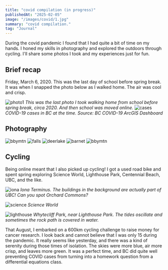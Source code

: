 ```yaml
---
title: "covid compilation (in progress)"
publishedAt: "2025-02-05"
image: "/images/covid/1.jpg"
summary: "covid compilation."
tag: "Journal"
---
```


During the covid pandemic I found that I had quite a bit of time on my hands. I honed my skills in photography and explored the outdoors through cycling. I'll share some photos I took and my experiences just for fun.

## Brief recap

Friday, March 6, 2020. This was the last day of school before spring break. It was when I snapped the photo below as I walked home. The air was cool and crisp.

![photo1](/images/covid/1.jpg)
*This was the last photo I took walking home from school before spring break, circa 2020. And then school was moved online.*
![cases](/images/covid/2.png)
*COVID-19 cases in BC at the time. Source: BC COVID-19 ArcGIS Dashboard*

## Photography

![bbymtn](/images/covid/3.png)
![falls](/images/covid/4.png)
![deerlake](/images/covid/5.jpg)
![barnet](/images/covid/6.jpg)
![bbymtn](/images/covid/7.jpg)

## Cycling

Being online meant that I also picked up cycling! I got a used road bike and spent spring exploring Science World, Lighthouse Park, Centennial Beach, UBC, and the like.

![iona](/images/covid/8.jpg)
*Iona Terminus. The buildings in the background are actually part of UBC! Can you spot Orchard Commons?*

![science](/images/covid/9.jpg)
*Science World*

![lighthouse](/images/covid/10.jpg)
*Whytecliff Park, near Lighthouse Park. The tides oscillate and sometimes the rock path is covered in water.*

That August, I embarked on a 600km cycling challenge to raise money for cancer research. I look back and cannot believe that I was only 15 during the pandemic. It really seems like yesterday, and there was a kind of serenity during those times of isolation. The skies were more blue, air more crisp, and leaves more green. It was a perfect time, and BC did quite well preventing COVID cases from turning into a homework question from a differential equations class.